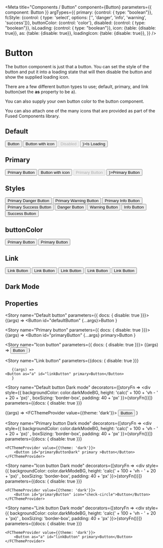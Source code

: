 

<Meta 
    title="Components / Button" 
    component={Button} 
    parameters={{ component: Button }} 
     argTypes={{
        primary: {control: { type: "boolean"}},
        fcStyle: {control: { type: 'select', options: ['', 'danger', 'info', 'warning', 'success']}},
        buttonColor: {control: 'color'},
        disabled: {control: { type: "boolean"}},
        isLoading: {control: { type: "boolean"}},
        icon: {table: {disable: true}},
        as: {table: {disable: true}},
        loadingIcon: {table: {disable: true}},
    }}
/>

# Button

The button component is just that a button.  You can set the style of the button and put it into a loading state that will then disable the button and show the supplied loading icon. 

There are a few different button types to use; default, primary, and link button(set the **as** property to be a).

You can also supply your own button color to the button component.

You can also attach one of the many  <LinkTo kind="info-icons--page">icons</LinkTo> that are provided as part of the Fused Components library.

## Default
<Canvas>
    <Button>Button</Button>
    <Button icon='exclamation-circle'>Button with icon</Button>
    <Button disabled>Disabled</Button>
    <Button isLoading loadingIcon={<FontAwesomeIcon spin icon="spinner"/>}>Is Loading</Button>
</Canvas>

## Primary

<Canvas>
    <Button primary>Primary Button</Button>
    <Button primary icon='exclamation-circle'>Button with icon</Button>
    <Button disabled primary>Primary Button</Button>
    <Button primary isLoading loadingIcon={<FontAwesomeIcon spin icon="spinner"/>}>Primary Button</Button>
</Canvas>


## Styles

<Canvas>
    <Button fcStyle="danger" icon="no-entry-circle" primary>Primary Danger Button</Button>
    <Button fcStyle="warning" icon="exclamation-circle" primary>Primary Warning Button</Button>
    <Button fcStyle="info" icon="info-circle"primary>Primary Info Button</Button>
    <Button fcStyle="success" icon="check-circle" primary>Primary Success Button</Button>
</Canvas>


<Canvas>
    <Button fcStyle="danger" icon="no-entry-circle">Danger Button</Button>
    <Button fcStyle="warning" icon="exclamation-circle">Warning Button</Button>
    <Button fcStyle="info" icon="info-circle">Info Button</Button>
    <Button fcStyle="success" icon="check-circle">Success Button</Button>
</Canvas>

## buttonColor

<Canvas>
    <Button buttonColor="tomato" primary>Primary Button</Button>
    <Button buttonColor="tomato">Primary Button</Button>
</Canvas>


## Link

<Canvas>
    <Button as="a" href="http://google.ca" target="_blank">Link Button</Button>
    <Button as="a" fcStyle="danger" icon="no-entry-circle">Link Button</Button>
    <Button as="a" fcStyle="warning" icon="exclamation-circle">Link Button</Button>
    <Button as="a" fcStyle="info" icon="info-circle">Link Button</Button>
    <Button as="a" fcStyle="success" icon="check-circle">Link Button</Button>
</Canvas>

## Dark Mode

<ButtonDarkMode />

## Properties

<ArgsTable for={Button} for="Default button" />

<Story name="Default button" parameters={{  docs: { disable: true  }}}>
   {(args) => 
    <Button id="defaultButton" {...args}>Button</Button>
    }
</Story>

<Story name="Primary button" parameters={{ docs: { disable: true  }}}>
       {(args) => 
    <Button id="primaryButton" {...args} primary>Button</Button>
       }
</Story>


<Story name="Icon button" parameters={{ docs: { disable: true  }}}>
      {(args) => 
    <Button id="primaryButton" icon="check-circle">Button</Button>
      }
</Story>

<Story name="Link button"
parameters={{docs: { disable: true  }}}
>
       {(args) => 
    <Button as="a" id="linkButton" primary>Button</Button>
       }
</Story>


<Story name="Default button Dark mode"
decorators={[storyFn => <div style={{ backgroundColor: color.darkModeBG, height: 'calc(' + 100 + 'vh - ' + 20 + 'px)' , boxSizing: 'border-box', padding: 40 + 'px' }}>{storyFn()}</div>]}
parameters={{docs: { disable: true }}}
>
   {(args) => 
    <FCThemeProvider value={{theme: 'dark'}}>
        <Button id="defaultButtonDark">Button</Button>
    </FCThemeProvider>
   }
</Story>


<Story name="Primary button Dark mode"
decorators={[storyFn => <div style={{ backgroundColor: color.darkModeBG, height: 'calc(' + 100 + 'vh - ' + 20 + 'px)' , boxSizing: 'border-box', padding: 40 + 'px' }}>{storyFn()}</div>]}
parameters={{docs: { disable: true  }}}
>    
    <FCThemeProvider value={{theme: 'dark'}}>
        <Button id="primaryButtonDark" primary >Button</Button>
    </FCThemeProvider>
</Story>

<Story name="Icon button Dark mode"
decorators={[storyFn => <div style={{ backgroundColor: color.darkModeBG, height: 'calc(' + 100 + 'vh - ' + 20 + 'px)' , boxSizing: 'border-box', padding: 40 + 'px' }}>{storyFn()}</div>]}
parameters={{docs: { disable: true }}}
>    
    <FCThemeProvider value={{theme: 'dark'}}>
        <Button id="primaryButton" icon="check-circle">Button</Button>
    </FCThemeProvider>
</Story>


<Story name="Link button Dark mode"
decorators={[storyFn => <div style={{ backgroundColor: color.darkModeBG, height: 'calc(' + 100 + 'vh - ' + 20 + 'px)' , boxSizing: 'border-box', padding: 40 + 'px' }}>{storyFn()}</div>]}
parameters={{docs: { disable: true  }}}
>
    <FCThemeProvider value={{theme: 'dark'}}>
        <Button as="a" id="linkButton" primary>Button</Button>
    </FCThemeProvider>
</Story>


